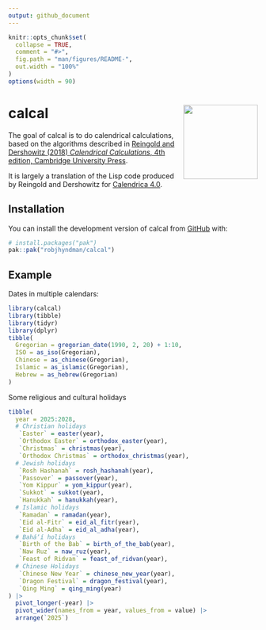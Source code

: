 ```yaml
---
output: github_document
---
```


<!-- README.md is generated from README.Rmd. Please edit that file -->

```r
knitr::opts_chunk$set(
  collapse = TRUE,
  comment = "#>",
  fig.path = "man/figures/README-",
  out.width = "100%"
)
options(width = 90)
```

# calcal <img src="man/figures/logo.png" align="right" width = 150 />


<!-- badges: start -->
<!-- badges: end -->

The goal of calcal is to do calendrical calculations, based on the algorithms described in [Reingold and
    Dershowitz (2018) *Calendrical Calculations*, 4th edition, Cambridge University Press](https://doi.org/10.1017/9781107415058).

It is largely a translation of the Lisp code produced by Reingold and Dershowitz for [Calendrica 4.0](https://github.com/EdReingold/calendar-code2).

## Installation

You can install the development version of calcal from [GitHub](https://github.com/) with:

``` r
# install.packages("pak")
pak::pak("robjhyndman/calcal")
```

## Example

Dates in multiple calendars:

```r
library(calcal)
library(tibble)
library(tidyr)
library(dplyr)
tibble(
  Gregorian = gregorian_date(1990, 2, 20) + 1:10,
  ISO = as_iso(Gregorian),
  Chinese = as_chinese(Gregorian),
  Islamic = as_islamic(Gregorian),
  Hebrew = as_hebrew(Gregorian)
)
```

Some religious and cultural holidays

```r
tibble(
  year = 2025:2028,
  # Christian holidays
   `Easter` = easter(year),
   `Orthodox Easter` = orthodox_easter(year),
   `Christmas` = christmas(year),
   `Orthodox Christmas` = orthodox_christmas(year),
  # Jewish holidays
   `Rosh Hashanah` = rosh_hashanah(year),
   `Passover` = passover(year),
   `Yom Kippur` = yom_kippur(year),
   `Sukkot` = sukkot(year),
   `Hanukkah` = hanukkah(year),
  # Islamic holidays
   `Ramadan` = ramadan(year),
   `Eid al-Fitr` = eid_al_fitr(year),
   `Eid al-Adha` = eid_al_adha(year),
  # Baháʼí holidays
   `Birth of the Bab` = birth_of_the_bab(year),
   `Naw Ruz` = naw_ruz(year),
   `Feast of Ridvan` = feast_of_ridvan(year),
  # Chinese Holidays
   `Chinese New Year` = chinese_new_year(year),
   `Dragon Festival` = dragon_festival(year),
   `Qing Ming` = qing_ming(year)
) |>
  pivot_longer(-year) |>
  pivot_wider(names_from = year, values_from = value) |>
  arrange(`2025`)
```
